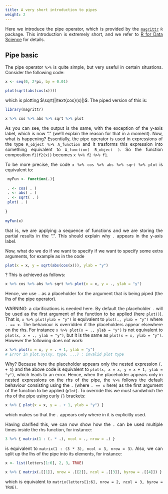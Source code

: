 ```yaml
---
title: A very short introduction to pipes 
weight: 2
---
```


<style>
body {
text-align: justify}
</style>
  
Here we introduce the pipe operator, which is provided by the [`magrittr`](https://cran.r-project.org/web/packages/magrittr/) `R` package. This introduction is extremely short, and we refer to [R for Data Science](https://r4ds.had.co.nz) for details.
  
## Pipe basic

The pipe operator `%>%` is quite simple, but very useful in certain situations. Consider the following code:
```r
x <- seq(0, 2*pi, by = 0.01)

plot(sqrt(abs(cos(x))))
```
which is plotting $\sqrt(|\text{cos}(x)|)$. The piped version of this is:
```r
library(magrittr)

x %>% cos %>% abs %>% sqrt %>% plot
```
As you can see, the output is the same, with the exception of the y-axis label, which is now "." (we'll explain the reason for that in a moment). Now, what is happening? Essentially, the pipe operator is used in expressions of the type `R_object %>% A_function` and it trasforms this expression into something equivalent to `A_function( R_object )`. So the function composition `f1(f2(x))` becomes `x %>% f2 %>% f1`.  

To be more precise, the code `x %>% cos %>% abs %>% sqrt %>% plot` is equivalent to:
```r
 myFun <- function(.){ 
  
 . <- cos( . )
 . <- abs( . )
 . <- sqrt( . )
 plot( . )
 
}
 
myFun(x)
```
that is, we are applying a sequence of functions and we are storing the partial results in the ".". This should explain why `.` appears in the y-axis label. 

Now, what do we do if we want to specify if we want to specify some extra arguments, for example as in the code
```r
plot(x = x, y = sqrt(abs(cos(x))), ylab = "y")
```
? This is achieved as follows:
```r
x %>% cos %>% abs %>% sqrt %>% plot(x = x, y = ., ylab = "y")
```
Hence, we use `.` as a placeholder for the argument that is being piped (the lhs of the pipe operator). 

WARNING: a clarifications is needed here. By default the placeholder `.` will be used as the first argument of the function to be applied (here `plot()`). That is, `x %>% plot(ylab = "y")` is equivalent to `plot(., ylab = "y")` where `. == x`. The behaviour is overridden if the placeholders appear elsewhere on the rhs. For instance `x %>% plot(x = ., ylab = "y")` is not equivalent to `plot(x, x = ., ylab = "y")`, but it is the same as `plot(x = x, ylab = "y")`. However the following does not work:
```r
x %>% plot(x = x, y = . + 1, ylab = "y")
# Error in plot.xy(xy, type, ...) : invalid plot type
```
Why? Because here the placeholder appears only the nested expression (`. + 1`) and the above code is equivalent to `plot(x, x = x, y = x + 1, ylab = "y")`, which leads to an error. Hence, when the placeholder appears only in nested expressions on the rhs of the pipe, the `%>%` follows the default behaviour consisting using the `.` (where `. == x` here) as the first argument of the function to be applied (`plot`). To override this we must sandwhich the rhs of the pipe using curly `{}` brackets:
```r
x %>% { plot(x = x, y = . + 1, ylab = "y") }
```
which makes so that the `.` appears only where in it is explicitly used.
 
Having clarified this, we can now show how the `.` can be used multiple times inside the rhs function, for instance:
```r
3 %>% { matrix(1 : (. * .), ncol = ., nrow = .) }
```
is equivalent to `matrix(1 : (3 * 3), ncol = 3, nrow = 3)`. Also, we can split up the lhs of the pipe into its elements, for instance:
```r
x <- list(letters[1:6], 2, 3, TRUE)

x %>% { matrix(.[[1]], nrow = .[[2]], ncol = .[[3]], byrow = .[[4]]) }
```
which is equivalent to `matrix(letters[1:6], nrow = 2, ncol = 3, byrow = TRUE)`.





<!-- Consider the data set: -->
<!-- ```{r} -->
<!-- library(qgam) -->
<!-- data(UKload) -->

<!-- # plot(transform(head(subset(UKload, Dow == "lundi", select = c("NetDemand", )), 100), Posan == Posan * 365) -->
<!-- ``` -->
<!-- A value can be assigned to a variable using the assignment operator `<-`. The variable is created if it doesn't already exist. -->


